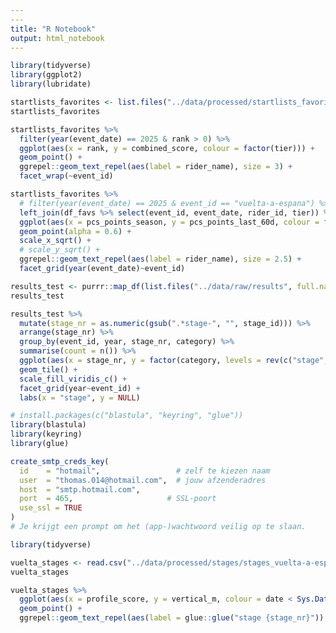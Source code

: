 ```yaml
---
---
title: "R Notebook"
output: html_notebook
---
```


```r

library(tidyverse)
library(ggplot2)
library(lubridate)

```

```r

startlists_favorites <- list.files("../data/processed/startlists_favorites/", full.names = T) %>% map_df(~read.csv(.x))
startlists_favorites

```


```r

startlists_favorites %>%
  filter(year(event_date) == 2025 & rank > 0) %>% 
  ggplot(aes(x = rank, y = combined_score, colour = factor(tier))) +
  geom_point() +
  ggrepel::geom_text_repel(aes(label = rider_name), size = 3) +
  facet_wrap(~event_id)

```


```r

startlists_favorites %>% 
  # filter(year(event_date) == 2025 & event_id == "vuelta-a-espana") %>%
  left_join(df_favs %>% select(event_id, event_date, rider_id, tier)) %>%
  ggplot(aes(x = pcs_points_season, y = pcs_points_last_60d, colour = factor(tier))) +
  geom_point(alpha = 0.6) +
  scale_x_sqrt() +
  # scale_y_sqrt() +
  ggrepel::geom_text_repel(aes(label = rider_name), size = 2.5) +
  facet_grid(year(event_date)~event_id)

```

```r


results_test <- purrr::map_df(list.files("../data/raw/results", full.names = T, pattern = ".parquet", recursive = T), ~arrow::read_parquet(.x))
results_test

results_test %>% 
  mutate(stage_nr = as.numeric(gsub(".*stage-", "", stage_id))) %>% 
  arrange(stage_nr) %>% 
  group_by(event_id, year, stage_nr, category) %>% 
  summarise(count = n()) %>% 
  ggplot(aes(x = stage_nr, y = factor(category, levels = rev(c("stage", "gc", "points", "kom", "youth"))), fill = count)) +
  geom_tile() +
  scale_fill_viridis_c() +
  facet_grid(year~event_id) +
  labs(x = "stage", y = NULL)

```

```r

# install.packages(c("blastula", "keyring", "glue"))
library(blastula)
library(keyring)
library(glue)

```

```r

create_smtp_creds_key(
  id    = "hotmail",                 # zelf te kiezen naam
  user  = "thomas.014@hotmail.com",  # jouw afzenderadres
  host  = "smtp.hotmail.com",
  port  = 465,                     # SSL-poort
  use_ssl = TRUE
)
# Je krijgt een prompt om het (app-)wachtwoord veilig op te slaan.


```



```r

library(tidyverse)

vuelta_stages <- read.csv("../data/processed/stages/stages_vuelta-a-espana_2025.csv", encoding = "UTF-8")
vuelta_stages

```

```r

vuelta_stages %>% 
  ggplot(aes(x = profile_score, y = vertical_m, colour = date < Sys.Date())) +
  geom_point() +
  ggrepel::geom_text_repel(aes(label = glue::glue("stage {stage_nr}")), size = 3)

```
